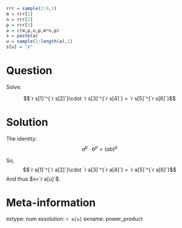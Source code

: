 ```r
rrr = sample(2:9,3)
m = rrr[1]
n = rrr[2]
p = rrr[3]
a = c(m,p,n,p,m*n,p)
s = paste(a)
u = sample(1:length(a),1)
s[u] = "x"
```


Question
========

Solve:

$$`r s[1]`^{`r s[2]`}\cdot `r s[3]`^{`r s[4]`} = `r s[5]`^{`r s[6]`}$$

Solution
========

The identity:
$$a^p\cdot b^p = (ab)^p$$

So,
$$`r a[1]`^{`r a[2]`}\cdot `r a[3]`^{`r a[4]`} = `r a[5]`^{`r a[6]`}$$
And thus $x=`r a[u]`$.



Meta-information
============
extype: num
exsolution: `r a[u]`
exname: power_product
